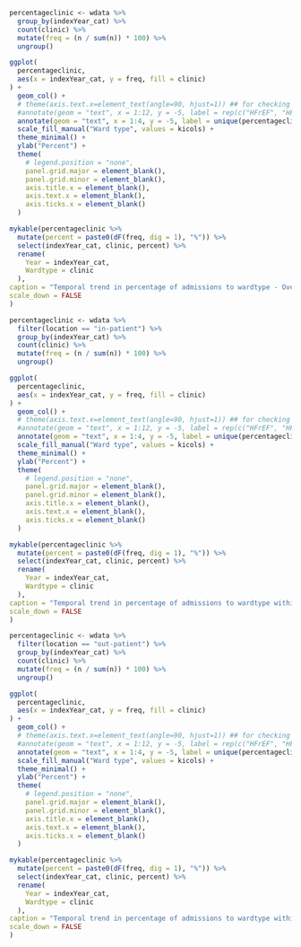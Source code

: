 
```r

percentageclinic <- wdata %>%
  group_by(indexYear_cat) %>%
  count(clinic) %>%
  mutate(freq = (n / sum(n)) * 100) %>%
  ungroup() 

ggplot(
  percentageclinic,
  aes(x = indexYear_cat, y = freq, fill = clinic)
) +
  geom_col() +
  # theme(axis.text.x=element_text(angle=90, hjust=1)) ## for checking
  #annotate(geom = "text", x = 1:12, y = -5, label = rep(c("HFrEF", "HFmrEF", "HFpEF"), 4), size = 2.5) +
  annotate(geom = "text", x = 1:4, y = -5, label = unique(percentageclinic$indexYear_cat), size = 4) +
  scale_fill_manual("Ward type", values = kicols) +
  theme_minimal() +
  ylab("Percent") +
  theme(
    # legend.position = "none",
    panel.grid.major = element_blank(),
    panel.grid.minor = element_blank(),
    axis.title.x = element_blank(),
    axis.text.x = element_blank(),
    axis.ticks.x = element_blank()
  )
```

```r
mykable(percentageclinic %>%
  mutate(percent = paste0(dF(freq, dig = 1), "%")) %>%
  select(indexYear_cat, clinic, percent) %>%
  rename(
    Year = indexYear_cat,
    Wardtype = clinic
  ),
caption = "Temporal trend in percentage of admissions to wardtype - Overall",
scale_down = FALSE
)
```

```r

percentageclinic <- wdata %>%
  filter(location == "in-patient") %>%
  group_by(indexYear_cat) %>%
  count(clinic) %>%
  mutate(freq = (n / sum(n)) * 100) %>%
  ungroup()

ggplot(
  percentageclinic,
  aes(x = indexYear_cat, y = freq, fill = clinic)
) +
  geom_col() +
  # theme(axis.text.x=element_text(angle=90, hjust=1)) ## for checking
  #annotate(geom = "text", x = 1:12, y = -5, label = rep(c("HFrEF", "HFmrEF", "HFpEF"), 4), size = 2.5) +
  annotate(geom = "text", x = 1:4, y = -5, label = unique(percentageclinic$indexYear_cat), size = 4) +
  scale_fill_manual("Ward type", values = kicols) +
  theme_minimal() +
  ylab("Percent") +
  theme(
    # legend.position = "none",
    panel.grid.major = element_blank(),
    panel.grid.minor = element_blank(),
    axis.title.x = element_blank(),
    axis.text.x = element_blank(),
    axis.ticks.x = element_blank()
  )
```

```r
mykable(percentageclinic %>%
  mutate(percent = paste0(dF(freq, dig = 1), "%")) %>%
  select(indexYear_cat, clinic, percent) %>%
  rename(
    Year = indexYear_cat,
    Wardtype = clinic
  ),
caption = "Temporal trend in percentage of admissions to wardtype within LVEF group - In-patient",
scale_down = FALSE
)
```

```r

percentageclinic <- wdata %>%
  filter(location == "out-patient") %>%
  group_by(indexYear_cat) %>%
  count(clinic) %>%
  mutate(freq = (n / sum(n)) * 100) %>%
  ungroup()

ggplot(
  percentageclinic,
  aes(x = indexYear_cat, y = freq, fill = clinic)
) +
  geom_col() +
  # theme(axis.text.x=element_text(angle=90, hjust=1)) ## for checking
  #annotate(geom = "text", x = 1:12, y = -5, label = rep(c("HFrEF", "HFmrEF", "HFpEF"), 4), size = 2.5) +
  annotate(geom = "text", x = 1:4, y = -5, label = unique(percentageclinic$indexYear_cat), size = 4) +
  scale_fill_manual("Ward type", values = kicols) +
  theme_minimal() +
  ylab("Percent") +
  theme(
    # legend.position = "none",
    panel.grid.major = element_blank(),
    panel.grid.minor = element_blank(),
    axis.title.x = element_blank(),
    axis.text.x = element_blank(),
    axis.ticks.x = element_blank()
  )
```

```r
mykable(percentageclinic %>%
  mutate(percent = paste0(dF(freq, dig = 1), "%")) %>%
  select(indexYear_cat, clinic, percent) %>%
  rename(
    Year = indexYear_cat,
    Wardtype = clinic
  ),
caption = "Temporal trend in percentage of admissions to wardtype within LVEF group - Out-patient",
scale_down = FALSE
)
```